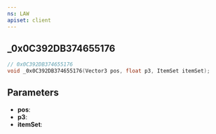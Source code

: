 ```yaml
---
ns: LAW
apiset: client
---
```

## _0x0C392DB374655176

```c
// 0x0C392DB374655176
void _0x0C392DB374655176(Vector3 pos, float p3, ItemSet itemSet);
```


## Parameters
* **pos**:
* **p3**:
* **itemSet**: